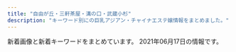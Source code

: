 ```yaml
---
title: "自由が丘・三軒茶屋・溝の口・武蔵小杉"
description: "キーワード別にの巨乳アジアン・チャイナエステ嬢情報をまとめました。"
---
```


新着画像と新着キーワードをまとめています。
2021年06月17日の情報です。

<DmmAffiliateIns />
<KeywordTable
  shops={
    [
    {
        "url": "http://b-berry.work/",
        "keywords": {},
        "station": "\u81ea\u7531\u304c\u4e18\u99c5\u5317\u53e3",
        "name": "\u30d6\u30eb\u30fc\u30d9\u30ea\u30fc",
        "img_links": [
            "http://b-berry.work/images/rec2.jpg",
            "http://b-berry.work/images/3.jpg",
            "http://b-berry.work/images/interior_t.jpg",
            "http://b-berry.work/img/mona1.jpg",
            "http://b-berry.work/img/yuri1.jpg",
            "http://b-berry.work/images/int1.jpg",
            "http://b-berry.work/images/rec1.jpg",
            "http://b-berry.work/images/int2.jpg",
            "http://b-berry.work/images/staff_t.jpg",
            "http://b-berry.work/images/1.jpg",
            "http://b-berry.work/images/sys.jpg",
            "http://b-berry.work/images/news.jpg",
            "http://b-berry.work/staff/maya.jpg",
            "http://b-berry.work/staff/yuri.jpg",
            "http://b-berry.work/images/2.jpg",
            "http://b-berry.work/images/head.jpg",
            "http://b-berry.work/images/s1.png",
            "http://b-berry.work/images/tg.jpg",
            "http://b-berry.work/images/ac1.jpg",
            "http://b-berry.work/staff/mona.jpg",
            "http://b-berry.work/img/maya1.jpg",
            "http://b-berry.work/images/ac2.jpg"
        ]
    },
    {
        "keywords": {
            "85": 1,
            "C": 12,
            "D": 5,
            "86": 4
        },
        "name": "NICE\uff5e\u30ca\u30a4\u30b9",
        "img_links": [
            "http://www.bilibiailei.xyz/style/images/bj3.png",
            "http://www.bilibiailei.xyz/style/images/room1.jpg",
            "http://www.bilibiailei.xyz/style/images/girl-z2.jpg",
            "http://www.bilibiailei.xyz/style/images/dt.jpg",
            "http://www.bilibiailei.xyz/style/images/room3.jpg",
            "http://www.bilibiailei.xyz/uploads/210522/1-210522104635540.jpg",
            "http://www.bilibiailei.xyz/style/images/staff_line.png",
            "http://www.bilibiailei.xyz/style/images/room4.jpg",
            "http://www.bilibiailei.xyz/style/images/top.png",
            "http://www.bilibiailei.xyz/uploads/210522/1-210522104601529.jpg",
            "http://www.bilibiailei.xyz/html/dianna_jing/images/room5.jpg",
            "http://www.bilibiailei.xyz/style/images/room2.jpg",
            "http://www.bilibiailei.xyz/style/images/mobile.jpg",
            "http://www.bilibiailei.xyz/uploads/210522/1-210522104GJ01.jpg",
            "http://www.bilibiailei.xyz/style/images/end.jpg",
            "http://www.bilibiailei.xyz/style/images/girl-z1.jpg",
            "http://www.bilibiailei.xyz/uploads/210522/1-210522104K59A.jpg",
            "http://www.bilibiailei.xyz/uploads/210522/1-210522104521Z1.jpg"
        ],
        "url": "http://www.bilibiailei.xyz/",
        "station": "\u4e8c\u5b50\u7389\u5ddd\u99c5\u897f\u53e3"
    },
    {
        "name": "\u53f0\u6e7e\u30a8\u30b9\u30c6",
        "url": "http://www.esthe.esraku.com/",
        "station": "\u4e09\u8ed2\u8336\u5c4b\u99c5\u5357\u53e3",
        "img_links": [
            "http://www.esthe.esraku.com/images/s_top_therapist.png",
            "http://www.esthe.esraku.com/files/006.jpg",
            "http://www.esthe.esraku.com/images/slider-img002.jpg",
            "http://www.esthe.esraku.com/files/002.jpg",
            "http://www.esthe.esraku.com/images/m1.jpg",
            "http://www.esthe.esraku.com/images/s_message.png",
            "http://www.esthe.esraku.com/images/m2.jpg",
            "http://www.esthe.esraku.com/files/005.jpg",
            "http://www.esthe.esraku.com/images/m3.jpg",
            "http://www.esthe.esraku.com/images/m4.jpg",
            "http://www.esthe.esraku.com/images/m6.jpg",
            "http://www.esthe.esraku.com/files/004.jpg",
            "http://www.esthe.esraku.com/files/003.jpg",
            "http://www.esthe.esraku.com/images/slider-img001.jpg",
            "http://www.esthe.esraku.com/images/s_pickup.png",
            "http://www.esthe.esraku.com/images/s_news.png",
            "http://www.esthe.esraku.com/files/001.jpg"
        ],
        "keywords": {
            "D": 40,
            "87": 16,
            "E": 8,
            "85": 8,
            "88": 8,
            "91": 8,
            "86": 8
        }
    },
    {
        "url": "http://aosora.work/",
        "station": "\u4e09\u8ed2\u8336\u5c4b\u99c5\u5357\u53e3",
        "img_links": [
            "http://aosora.work/img/karen2.jpg",
            "http://aosora.work/images/news.png",
            "http://aosora.work/img/sora1.jpg",
            "http://aosora.work/images/8.jpg",
            "http://aosora.work/staff/hina.jpg",
            "http://aosora.work/images/s1.jpg",
            "http://aosora.work/staff/risa.jpg",
            "http://aosora.work/images/int1.png",
            "http://aosora.work/images/sys2.jpg",
            "http://aosora.work/images/5.jpg",
            "http://aosora.work/images/7.jpg",
            "http://aosora.work/images/s1.png",
            "http://aosora.work/img/yu2.jpg",
            "http://aosora.work/images/staff_t.png",
            "http://aosora.work/img/momo2.jpg",
            "http://aosora.work/img/karen1.jpg",
            "http://aosora.work/staff/karen.jpg",
            "http://aosora.work/images/3.jpg",
            "http://aosora.work/img/miya1.jpg",
            "http://aosora.work/staff/sora.jpg",
            "http://aosora.work/staff/momo.jpg",
            "http://aosora.work/img/ayumi1.jpg",
            "http://aosora.work/images/2.jpg",
            "http://aosora.work/staff/yu.jpg",
            "http://aosora.work/staff/ayumi.jpg",
            "http://aosora.work/images/9.jpg",
            "http://aosora.work/staff/miya.jpg",
            "http://aosora.work/images/head.jpg",
            "http://aosora.work/images/mobile.png",
            "http://aosora.work/images/int2.png",
            "http://aosora.work/images/interior_t.png",
            "http://aosora.work/img/hina1.jpg",
            "http://aosora.work/images/sys3.png",
            "http://aosora.work/img/momo1.jpg",
            "http://aosora.work/images/s2.jpg",
            "http://aosora.work/img/risa1.jpg",
            "http://aosora.work/images/sys1.jpg",
            "http://aosora.work/img/hina2.jpg",
            "http://aosora.work/img/yu1.jpg",
            "http://aosora.work/images/6.jpg",
            "http://aosora.work/images/4.jpg"
        ],
        "keywords": {},
        "name": "\u9752\u7a7a"
    },
    {
        "name": "\u661f\u306e\u8f1d\u304d",
        "img_links": [
            "http://kagayaki.jpn.cm/photos/sites/35/2016/11/11.jpg",
            "http://kagayaki.jpn.cm/images/girl-z2.jpg",
            "http://kagayaki.jpn.cm/images/staff_line.png",
            "http://kagayaki.jpn.cm/photos/sites/35/2016/11/1.jpg",
            "http://kagayaki.jpn.cm/images/room2.jpg",
            "http://kagayaki.jpn.cm/images/room6.jpg",
            "http://kagayaki.jpn.cm/images/girl-z1.jpg",
            "http://kagayaki.jpn.cm/photos/sites/35/2016/09/637893871729784570.jpg",
            "http://kagayaki.jpn.cm/images/staff0.jpg",
            "http://kagayaki.jpn.cm/images/bj3.png",
            "http://kagayaki.jpn.cm/photos/sites/35/2016/11/12.jpg",
            "http://kagayaki.jpn.cm/images/room3.jpg",
            "http://kagayaki.jpn.cm/images/room1.jpg",
            "http://kagayaki.jpn.cm/photos/sites/35/2016/08/staff32.jpg",
            "http://kagayaki.jpn.cm/photos/sites/35/2019/09/2019092518230998.jpg",
            "http://kagayaki.jpn.cm/images/end1.jpg",
            "http://kagayaki.jpn.cm/images/top.jpg",
            "http://kagayaki.jpn.cm/images/mobile2.jpg",
            "http://kagayaki.jpn.cm/images/room4.jpg",
            "http://kagayaki.jpn.cm/photos/sites/35/2017/11/2017110107513579.jpg",
            "http://kagayaki.jpn.cm/photos/sites/35/2016/08/staff3.jpg",
            "http://kagayaki.jpn.cm/photos/sites/35/2020/10/2020100418535814.jpg",
            "http://kagayaki.jpn.cm/images/room5.jpg",
            "http://kagayaki.jpn.cm/images/mobile.jpg"
        ],
        "station": "\u4e09\u8ed2\u8336\u5c4b\u99c5\u5317\u53e3",
        "url": "http://kagayaki.jpn.cm/",
        "keywords": {
            "D": 6,
            "87": 2,
            "86": 5,
            "C": 17,
            "E": 1,
            "84": 1
        }
    },
    {
        "img_links": [
            "http://www.jojo.mensnv.com/files/014-02.jpg",
            "http://www.jojo.mensnv.com/files/010.jpg",
            "http://www.jojo.mensnv.com/files/009-02.jpg",
            "http://www.jojo.mensnv.com/files/010-02.jpg",
            "http://www.jojo.mensnv.com/files/002.jpg",
            "http://www.jojo.mensnv.com/files/012-03.jpg",
            "http://www.jojo.mensnv.com/files/013-02.jpg",
            "http://www.jojo.mensnv.com/files/013.jpg",
            "http://www.jojo.mensnv.com/files/007-03.jpg",
            "http://www.jojo.mensnv.com/images/showCover.png",
            "http://www.jojo.mensnv.com/files/003-03.jpg",
            "http://www.jojo.mensnv.com/files/014.jpg",
            "http://www.jojo.mensnv.com/images/tel.png",
            "http://www.jojo.mensnv.com/files/002-03.jpg",
            "http://www.jojo.mensnv.com/files/006-03.jpg",
            "http://www.jojo.mensnv.com/files/009-03.jpg",
            "http://www.jojo.mensnv.com/files/006-02.jpg",
            "http://www.jojo.mensnv.com/files/005-03.jpg",
            "http://www.jojo.mensnv.com/files/006.jpg",
            "http://www.jojo.mensnv.com/files/011-03.jpg",
            "http://www.jojo.mensnv.com/files/001-03.jpg",
            "http://www.jojo.mensnv.com/files/005-02.jpg",
            "http://www.jojo.mensnv.com/images/slider/01.jpg",
            "http://www.jojo.mensnv.com/images/coverGirlParts.png",
            "http://www.jojo.mensnv.com/files/011-02.jpg",
            "http://www.jojo.mensnv.com/files/001.jpg",
            "http://www.jojo.mensnv.com/files/012-02.jpg",
            "http://www.jojo.mensnv.com/files/007-02.jpg",
            "http://www.jojo.mensnv.com/images/slider/03.jpg",
            "http://www.jojo.mensnv.com/files/012.jpg",
            "http://www.jojo.mensnv.com/files/010-03.jpg",
            "http://www.jojo.mensnv.com/files/011.jpg",
            "http://www.jojo.mensnv.com/files/013-03.jpg",
            "http://www.jojo.mensnv.com/files/007.jpg",
            "http://www.jojo.mensnv.com/images/mobile.jpg",
            "http://www.jojo.mensnv.com/images/slider/02.jpg",
            "http://www.jojo.mensnv.com/files/004-02.jpg",
            "http://www.jojo.mensnv.com/files/009.jpg",
            "http://www.jojo.mensnv.com/images/backlistbtn.png",
            "http://www.jojo.mensnv.com/files/004-03.jpg",
            "http://www.jojo.mensnv.com/files/005.jpg",
            "http://www.jojo.mensnv.com/files/003-02.jpg",
            "http://www.jojo.mensnv.com/files/002-02.jpg",
            "http://www.jojo.mensnv.com/files/003.jpg",
            "http://www.jojo.mensnv.com/files/004.jpg",
            "http://www.jojo.mensnv.com/files/001-02.jpg",
            "http://www.jojo.mensnv.com/files/014-03.jpg"
        ],
        "keywords": {
            "85": 9,
            "C": 3,
            "D": 18,
            "88": 3,
            "86": 12,
            "84": 6,
            "\u30bb\u30af\u30b7\u30fc": 1
        },
        "station": "\u4e09\u8ed2\u8336\u5c4b\u99c5\u5357\u53e3",
        "url": "http://www.jojo.mensnv.com/",
        "name": "JoJo"
    },
    {
        "keywords": {
            "D": 4,
            "E": 2,
            "C": 4
        },
        "url": "http://clair.work/",
        "img_links": [
            "http://clair.work/images/icon_new.png",
            "http://clair.work/images/mainvisual_02_s.jpg",
            "http://clair.work/images/icon_ranking_01.png",
            "http://clair.work/staff/yua1.jpg",
            "http://clair.work/images/recruit/sp_mainvisual.jpg",
            "http://clair.work/staff/ayaka1.jpg",
            "http://clair.work/images/recruit/point_06.png",
            "http://clair.work/images/recruit/point_04.png",
            "http://clair.work/images/no_image.jpg",
            "http://clair.work/staff/humi1.jpg",
            "http://clair.work/images/recruit/nagare_05.png",
            "http://clair.work/images/recruit/point_05.png",
            "http://clair.work/images/icon_ranking_03.png",
            "http://clair.work/images/recruit/point_07.png",
            "http://clair.work/images/recruit/nagare_01.jpg",
            "http://clair.work/images/recruit/nagare_06.png",
            "http://clair.work/images/recruit/point_09.png",
            "http://clair.work/images/icon_ranking_02.png",
            "http://clair.work/images/recruit/point_03.png",
            "http://clair.work/images/mainvisual_01_s.jpg",
            "http://clair.work/images/mainvisual_01.jpg",
            "http://clair.work/images/recruit/req_03.jpg",
            "http://clair.work/images/recruit/nagare_03.jpg",
            "http://clair.work/images/sw_home.png",
            "http://clair.work/images/trigger.jpg",
            "http://clair.work/images/head_interior.jpg",
            "http://clair.work/images/recruit/nagare_07.png",
            "http://clair.work/images/mainvisual_02.jpg",
            "http://clair.work/images/recruit/point_08.png",
            "http://clair.work/images/sw_tel.png",
            "http://clair.work/images/recruit/nagare_02.jpg",
            "http://clair.work/staff/humi2.jpg",
            "http://clair.work/images/icon_ranking_04.png",
            "http://clair.work/staff/kasumi1.jpg",
            "http://clair.work/staff/mayu1.jpg",
            "http://clair.work/images/icon_ranking_05.png",
            "http://clair.work/images/head_therapist.jpg",
            "http://clair.work/images/recruit/message_03.png"
        ],
        "name": "Clair \uff5e\u30af\u30ec\u30fc\u30eb\uff5e",
        "station": "\u5b66\u82b8\u5927\u5b66\u99c5\u897f\u53e3"
    },
    {
        "url": "http://www.koibito.mensest.com/",
        "img_links": [
            "http://www.koibito.mensest.com/files/003.jpg",
            "http://www.koibito.mensest.com/images/top003.png",
            "http://www.koibito.mensest.com/files/006.jpg",
            "http://www.koibito.mensest.com/images/nav-006.png",
            "http://www.koibito.mensest.com/photo_news/upimg/6442460c83a191d205_0.jpg",
            "http://www.koibito.mensest.com/files/007.jpg",
            "http://www.koibito.mensest.com/images/top02-left.png",
            "http://www.koibito.mensest.com/images/nav-004.png",
            "http://www.koibito.mensest.com/images/top01.png",
            "http://www.koibito.mensest.com/photo_news/upimg/6597760bf1f2b69cb0_0.jpg",
            "http://www.koibito.mensest.com/files/002.jpg",
            "http://www.koibito.mensest.com/photo_news/upimg/6442460c83a191d205_1.jpg",
            "http://www.koibito.mensest.com/images/osusume01.png",
            "http://www.koibito.mensest.com/files/005.jpg",
            "http://www.koibito.mensest.com/images/nav-002.png",
            "http://www.koibito.mensest.com/files/001.jpg",
            "http://www.koibito.mensest.com/photo_news/upimg/6597760bf1f2b69cb0_1.jpg",
            "http://www.koibito.mensest.com/photo_news/upimg/3177860b72abf9184e_1.jpg",
            "http://www.koibito.mensest.com/photo_news/upimg/3177860b72abf9184e_2.jpg",
            "http://www.koibito.mensest.com/images/nav-005.png",
            "http://www.koibito.mensest.com/images/nav-001.png",
            "http://www.koibito.mensest.com/images/nav-003.png",
            "http://www.koibito.mensest.com/files/008.jpg",
            "http://www.koibito.mensest.com/photo_news/upimg/3177860b72abf9184e_0.jpg",
            "http://www.koibito.mensest.com/images/tel.png"
        ],
        "keywords": {
            "\u30bb\u30af\u30b7\u30fc": 1
        },
        "station": "\u4e09\u8ed2\u8336\u5c4b\u99c5\u5357\u53e3B",
        "name": "\u767d\u3044\u604b\u4eba"
    },
    {
        "name": "Oh Baby",
        "url": "https://ohbay.relaxjp.com/",
        "keywords": {},
        "station": "\u4e8c\u5b50\u7389\u5ddd\u99c5\u6771\u53e3",
        "img_links": [
            "https://ohbay.relaxjp.com/css/staff/staff04.jpg",
            "https://ohbay.relaxjp.com/css/osusume02.jpg",
            "https://ohbay.relaxjp.com/images/call.png",
            "https://ohbay.relaxjp.com/css/staff/staff01.jpg",
            "https://ohbay.relaxjp.com/css/m-head.jpg",
            "https://ohbay.relaxjp.com/css/osusume03.jpg",
            "https://ohbay.relaxjp.com/css/top02.jpg",
            "https://ohbay.relaxjp.com/css/foot.jpg",
            "https://ohbay.relaxjp.com/css/top0001.jpg",
            "https://ohbay.relaxjp.com/css/staff/staff03.jpg",
            "https://ohbay.relaxjp.com/css/top03.jpg",
            "https://ohbay.relaxjp.com/css/staff/staff02.jpg",
            "https://ohbay.relaxjp.com/css/osusume001.jpg"
        ]
    },
    {
        "url": "http://www.ruby.estjpn.com/",
        "station": "\u4e09\u8ed2\u8336\u5c4b\u99c5\u4e16\u7530\u8c37\u901a\u308a\u53e3",
        "img_links": [
            "http://www.ruby.estjpn.com/files/001.jpg",
            "http://www.ruby.estjpn.com/images/btn2.png",
            "http://www.ruby.estjpn.com/files/004.jpg",
            "http://www.ruby.estjpn.com/files/002.jpg",
            "http://www.ruby.estjpn.com/images/icon_staff.png",
            "http://www.ruby.estjpn.com/images/icon_info.png",
            "http://www.ruby.estjpn.com/files/003.jpg",
            "http://www.ruby.estjpn.com/images/index_sm.png",
            "http://www.ruby.estjpn.com/images/mainImg_sub.jpg",
            "http://www.ruby.estjpn.com/images/icon_top.png",
            "http://www.ruby.estjpn.com/images/icon_tel.png"
        ],
        "name": "Ruby\uff5e\u30eb\u30d3\u30fc\uff5e",
        "keywords": {
            "C": 16,
            "85": 8,
            "88": 4,
            "86": 4
        }
    },
    {
        "name": "\u5922\u898b\u5802",
        "keywords": {},
        "url": "http://esthegt.xyz/ymd/",
        "station": "\u99d2\u6ca2\u5927\u5b66\u99c5\u99d2\u6ca2\u516c\u5712\u53e3",
        "img_links": [
            "http://esthegt.xyz/ymd/images/button-5.png",
            "http://esthegt.xyz/ymd/girl/10.jpg",
            "http://esthegt.xyz/ymd/girl/9.jpg",
            "http://esthegt.xyz/ymd/images/button-3.png",
            "http://esthegt.xyz/ymd/girl/12.jpg",
            "http://esthegt.xyz/ymd/girl/8.jpg",
            "http://esthegt.xyz/ymd/images/button-2.png",
            "http://esthegt.xyz/ymd/images/tt.png",
            "http://esthegt.xyz/ymd/girl/11.jpg",
            "http://esthegt.xyz/ymd/images/call.png",
            "http://esthegt.xyz/ymd/images/button-6.png",
            "http://esthegt.xyz/ymd/images/button-4.png",
            "http://esthegt.xyz/ymd/girl/7.jpg",
            "http://esthegt.xyz/ymd/images/button-1.png"
        ]
    },
    {
        "url": "http://nanaesute.xyz/",
        "keywords": {
            "C": 7
        },
        "station": "\u99d2\u6ca2\u5927\u5b66\u99c5\u99d2\u6ca2\u516c\u5712\u53e3",
        "name": "\u306a\u306a",
        "img_links": [
            "http://nanaesute.xyz/images/top_bn2.jpg",
            "http://nanaesute.xyz/images/top_bn1.jpg",
            "http://nanaesute.xyz/images/flash1.jpg",
            "http://nanaesute.xyz/images/g3.jpg",
            "http://nanaesute.xyz/images/flash.jpg",
            "http://nanaesute.xyz/images/g1.jpg",
            "http://nanaesute.xyz/images/side3.png",
            "http://nanaesute.xyz/images/top.png"
        ]
    },
    {
        "station": "\u7528\u8cc0\u99c5\u6771\u53e3",
        "url": "http://www.wqiowaz.site/",
        "img_links": [
            "http://www.wqiowaz.site/picture/m-head01.jpg",
            "http://www.wqiowaz.site/uploads/200630/1-200630094K4325.jpg",
            "http://www.wqiowaz.site/uploads/200629/1-200629103204442.jpg",
            "http://www.wqiowaz.site/uploads/200629/1-200629103142X4.jpg",
            "http://www.wqiowaz.site/uploads/210526/1-210526124221D7.jpg",
            "http://www.wqiowaz.site/uploads/201008/1-20100Q5550EL.jpg",
            "http://www.wqiowaz.site/picture/call.png",
            "http://www.wqiowaz.site/uploads/200914/1-200914164443K1.jpg",
            "http://www.wqiowaz.site/uploads/200630/1-200630094H5294.jpg",
            "http://www.wqiowaz.site/uploads/201008/1-20100Q55403531.jpg",
            "http://www.wqiowaz.site/picture/m-top004.jpg",
            "http://www.wqiowaz.site/uploads/210526/1-210526124249116.jpg",
            "http://www.wqiowaz.site/uploads/201008/1-20100Q5541T55.jpg",
            "http://www.wqiowaz.site/picture/m-top003.jpg",
            "http://www.wqiowaz.site/uploads/201008/1-20100Q55522V7.jpg",
            "http://www.wqiowaz.site/uploads/200914/1-20091416442NT.jpg",
            "http://www.wqiowaz.site/picture/cam-01.jpg",
            "http://www.wqiowaz.site/picture/foot01.jpg",
            "http://www.wqiowaz.site/uploads/200629/1-200629103104120.jpg"
        ],
        "keywords": {
            "94": 5,
            "84": 2,
            "86": 1,
            "D": 4,
            "F": 4
        },
        "name": "Sweet"
    },
    {
        "station": "\u4e09\u8ed2\u8336\u5c4b\u99c5\u5317\u53e3B",
        "img_links": [
            "http://www.hanamizuki.esturl.com/img/goback.jpg",
            "http://www.hanamizuki.esturl.com/files/004.jpg",
            "http://www.hanamizuki.esturl.com/files/001.jpg",
            "http://www.hanamizuki.esturl.com/files/002.jpg",
            "http://www.hanamizuki.esturl.com/img/pickup.jpg",
            "http://www.hanamizuki.esturl.com/img/header03.png",
            "http://www.hanamizuki.esturl.com/img/btn_blog.png",
            "http://www.hanamizuki.esturl.com/files/003.jpg",
            "http://www.hanamizuki.esturl.com/img/ttl_news.png",
            "http://www.hanamizuki.esturl.com/img/btn_side_mobile.jpg",
            "http://www.hanamizuki.esturl.com/files/006.jpg",
            "http://www.hanamizuki.esturl.com/img/ttl_info.png",
            "http://www.hanamizuki.esturl.com/files/005.jpg"
        ],
        "keywords": {
            "D": 6,
            "85": 2,
            "88": 2,
            "C": 20,
            "86": 2,
            "\u30bb\u30af\u30b7\u30fc": 31,
            "87": 6
        },
        "url": "http://www.hanamizuki.esturl.com/",
        "name": "Sexy Girl"
    },
    {
        "name": "\u697d\u697d\u5c4b",
        "station": "\u81ea\u7531\u304c\u4e18\u99c5\u5357\u53e3",
        "img_links": [
            "http://ms-rlx.com/img/access/road03.jpg",
            "http://ms-rlx.com/staff/ruri/01.jpg",
            "http://ms-rlx.com/staff/momo/01.jpg",
            "http://ms-rlx.com/img/att.png",
            "http://ms-rlx.com/staff/sachan/01mb.jpg",
            "http://ms-rlx.com/staff/ruri/01mb.jpg",
            "http://ms-rlx.com/staff/ringo/01.jpg",
            "http://ms-rlx.com/img/access/road02.jpg",
            "http://ms-rlx.com/img/ttl_staff.png",
            "http://ms-rlx.com/pic/head.png",
            "http://ms-rlx.com/img/ttl_mobile.png",
            "http://ms-rlx.com/img/access/road01.jpg",
            "http://ms-rlx.com/staff/milk/01.jpg",
            "http://ms-rlx.com/staff/ringo/01mb.jpg",
            "http://ms-rlx.com/staff/momo/01mb.jpg",
            "http://ms-rlx.com/staff/milk/01mb.jpg",
            "http://ms-rlx.com/staff/sachan/01.jpg",
            "http://ms-rlx.com/img/ttl_tnew.png",
            "http://ms-rlx.com/img/msgbtn.png",
            "http://ms-rlx.com/img/youtube.jpg",
            "http://ms-rlx.com/img/ttl_rec.png",
            "http://ms-rlx.com/i/files/homeimg.jpg",
            "http://ms-rlx.com/img/ttl_concept.png"
        ],
        "url": "http://ms-rlx.com/",
        "keywords": {
            "C": 14
        }
    },
    {
        "url": "http://annex-jp.info/",
        "keywords": {},
        "name": "\u305f\u3093\u307d\u307d",
        "station": "\u81ea\u7531\u304c\u4e18\u99c5\u5317\u53e3",
        "img_links": [
            "http://annex-jp.info/images/kp-info.jpg",
            "http://www.annex-jp.info/i/img/riri.jpg",
            "http://www.annex-jp.info/i/img/nana.jpg",
            "http://annex-jp.info/images/sayuri.jpg",
            "http://www.annex-jp.info/i/img/mari.jpg",
            "http://annex-jp.info/images/mayumi.jpg",
            "http://annex-jp.info/images/yoho.jpg",
            "http://www.annex-jp.info/i/img/sayuri.jpg",
            "http://www.annex-jp.info/i/img/mayumi.jpg",
            "http://annex-jp.info/images/info.png",
            "http://annex-jp.info/images/mari.jpg",
            "http://annex-jp.info/images/nana.jpg",
            "http://www.annex-jp.info/i/img/yoho.jpg",
            "http://annex-jp.info/images/riri.jpg"
        ]
    },
    {
        "img_links": [],
        "keywords": {},
        "name": "\u6625\u5c4b",
        "station": "\u4e8c\u5b50\u7389\u5ddd\u99c5\u897f\u53e3",
        "url": "https://haruya.xyz.mn/"
    },
    {
        "keywords": {
            "D": 18,
            "C": 12,
            "85": 18
        },
        "img_links": [
            "http://tennshinonamida.xyz/uploads/210528/1-21052QP223a5.jpg",
            "http://tennshinonamida.xyz/style/images/line.png",
            "http://tennshinonamida.xyz/uploads/210528/1-21052QKQ92U.jpg",
            "http://tennshinonamida.xyz/uploads/210528/1-21052QP113R4.jpg",
            "http://tennshinonamida.xyz/style/images/no1.png",
            "http://tennshinonamida.xyz/uploads/210531/1-2105311U2103W.jpg",
            "http://tennshinonamida.xyz/style/images/s_news.png",
            "http://tennshinonamida.xyz/uploads/210531/1-2105311U2351U.jpg",
            "http://tennshinonamida.xyz/style/images/room4.jpg",
            "http://tennshinonamida.xyz/style/images/s_pickup.png",
            "http://tennshinonamida.xyz/style/images/no2.png",
            "http://tennshinonamida.xyz/uploads/210528/1-21052QP024496.jpg",
            "http://tennshinonamida.xyz/style/images/room1.jpg",
            "http://tennshinonamida.xyz/style/images/room3.jpg",
            "http://tennshinonamida.xyz/style/images/s_staff.png",
            "http://tennshinonamida.xyz/style/images/s_newface.png",
            "http://tennshinonamida.xyz/style/images/s_ranking.png",
            "http://tennshinonamida.xyz/uploads/210531/1-2105311U2252S.jpg",
            "http://tennshinonamida.xyz/uploads/210528/1-21052QP143X6.jpg",
            "http://tennshinonamida.xyz/style/images/room2.jpg"
        ],
        "url": "http://tennshinonamida.xyz/",
        "name": "COCO\u30fb\u7652",
        "station": "\u4e8c\u5b50\u7389\u5ddd\u99c5\u897f\u53e3"
    },
    {
        "img_links": [
            "http://www.es-flower.link/images/5.jpg",
            "http://www.es-flower.link/sp/images/tel.jpg",
            "http://www.es-flower.link/images/head.jpg",
            "http://www.es-flower.link/sp/images/7.jpg",
            "http://www.es-flower.link/img/yume1.jpg",
            "http://www.es-flower.link/sp/images/pc.jpg",
            "http://www.es-flower.link/sp/menu/interior.jpg",
            "http://www.es-flower.link/sp/img/mizuki1.jpg",
            "http://www.es-flower.link/sp/images/2.jpg",
            "http://www.es-flower.link/sp/images/sys1.jpg",
            "http://www.es-flower.link/sp/images/5.jpg",
            "http://www.es-flower.link/images/info.jpg",
            "http://www.es-flower.link/sp/images/4.jpg",
            "http://www.es-flower.link/sp/images/newsb.png",
            "http://www.es-flower.link/images/news.jpg",
            "http://www.es-flower.link/sp/img/nene1.jpg",
            "http://www.es-flower.link/sp/images/rec1.jpg",
            "http://www.es-flower.link/images/3.jpg",
            "http://www.es-flower.link/sp/images/staff_t.jpg",
            "http://www.es-flower.link/images/mobile.jpg",
            "http://www.es-flower.link/sp/images/3.jpg",
            "http://www.es-flower.link/sp/images/int1.jpg",
            "http://www.es-flower.link/sp/menu/top.jpg",
            "http://www.es-flower.link/sp/images/8.jpg",
            "http://www.es-flower.link/sp/images/rec2.jpg",
            "http://www.es-flower.link/images/ta.jpg",
            "http://www.es-flower.link/images/2.jpg",
            "http://www.es-flower.link/images/6.jpg",
            "http://www.es-flower.link/sp/images/footer.jpg",
            "http://www.es-flower.link/sp/images/head.png",
            "http://www.es-flower.link/img/miki1.jpg",
            "http://www.es-flower.link/img/nene1.jpg",
            "http://www.es-flower.link/sp/images/sys2.jpg",
            "http://www.es-flower.link/sp/images/sys3.jpg",
            "http://www.es-flower.link/sp/images/top.jpg",
            "http://www.es-flower.link/sp/images/sisu_t.jpg",
            "http://www.es-flower.link/sp/img/yuyu1.jpg",
            "http://www.es-flower.link/img/arisa1.jpg",
            "http://www.es-flower.link/img/koyuki1.jpg",
            "http://www.es-flower.link/images/4.jpg",
            "http://www.es-flower.link/sp/images/ac1.jpg",
            "http://www.es-flower.link/images/7.jpg",
            "http://www.es-flower.link/sp/img/arisa1.jpg",
            "http://www.es-flower.link/sp/images/time.jpg",
            "http://www.es-flower.link/images/sys.png",
            "http://www.es-flower.link/images/int1.png",
            "http://www.es-flower.link/images/sm.jpg",
            "http://www.es-flower.link/sp/img/huyumi1.jpg",
            "http://www.es-flower.link/img/mizuki1.jpg",
            "http://www.es-flower.link/sp/images/news.jpg",
            "http://www.es-flower.link/sp/img/miki1.jpg",
            "http://www.es-flower.link/sp/img/yume1.jpg",
            "http://www.es-flower.link/sp/images/interior_t.jpg",
            "http://www.es-flower.link/images/staff_t.jpg",
            "http://www.es-flower.link/sp/img/koyuki1.jpg",
            "http://www.es-flower.link/images/rec2.jpg",
            "http://www.es-flower.link/images/int2.png",
            "http://www.es-flower.link/sp/images/1.jpg",
            "http://www.es-flower.link/images/rec1.png",
            "http://www.es-flower.link/sp/images/int2.jpg",
            "http://www.es-flower.link/img/yuyu1.jpg",
            "http://www.es-flower.link/images/interior_t.jpg",
            "http://www.es-flower.link/sp/images/sisu.jpg",
            "http://www.es-flower.link/img/huyumi1.jpg",
            "http://www.es-flower.link/sp/menu/staff.jpg",
            "http://www.es-flower.link/sp/images/6.jpg",
            "http://www.es-flower.link/images/1.jpg",
            "http://www.es-flower.link/sp/images/rec3.jpg",
            "http://www.es-flower.link/images/8.jpg"
        ],
        "station": "\u81ea\u7531\u304c\u4e18\u99c5\u5317\u53e3",
        "name": "\u6625\u306e\u604b",
        "url": "http://www.es-flower.link/",
        "keywords": {}
    },
    {
        "name": "\u30de\u30c3\u30b5\u30fc\u30b8\u306e\u66d9",
        "keywords": {},
        "img_links": [
            "http://www.miyuki.es-relax.info/images/kp01.jpg",
            "http://www.miyuki.es-relax.info/images/info2.jpg",
            "http://www.miyuki.es-relax.info/images/info4.jpg",
            "http://www.miyuki.es-relax.info/images/info3.jpg",
            "http://www.miyuki.es-relax.info/gals/nana1.jpg",
            "http://www.miyuki.es-relax.info/images/sp03.jpg",
            "http://www.miyuki.es-relax.info/images/yoyaku.png",
            "http://www.miyuki.es-relax.info/images/info1.jpg",
            "http://www.miyuki.es-relax.info/images/sp02.jpg",
            "http://www.miyuki.es-relax.info/gals/yuri1.jpg",
            "http://www.miyuki.es-relax.info/gals/yuki1.jpg",
            "http://www.miyuki.es-relax.info/images/sp01.jpg"
        ],
        "station": "\u5927\u5ca1\u5c71\u99c5",
        "url": "http://www.miyuki.es-relax.info/"
    },
    {
        "name": "\u5fc3\u697d",
        "keywords": {
            "C": 2
        },
        "url": "http://ms-shinraku.com/",
        "img_links": [
            "http://ms-shinraku.com/pic/head.jpg",
            "http://ms-shinraku.com/staff/yuki/01.jpg",
            "http://ms-shinraku.com/img/ttl_staff.png",
            "http://ms-shinraku.com/staff/ran/01.jpg",
            "http://ms-shinraku.com/pic/topimg1.jpg",
            "http://ms-shinraku.com/staff/ayumi/01.jpg",
            "http://ms-shinraku.com/staff/kanako/01.jpg",
            "http://ms-shinraku.com/i/files/homeimg.jpg",
            "http://ms-shinraku.com/staff/momoka/01.jpg",
            "http://ms-shinraku.com/staff/mari/01.jpg",
            "http://ms-shinraku.com/pic/topimg2.jpg",
            "http://ms-shinraku.com/img/foot.png"
        ],
        "station": "\u5b66\u82b8\u5927\u5b66\u99c5\u6771\u53e3"
    }
]
}
/>
<DmmAffiliateScript />
